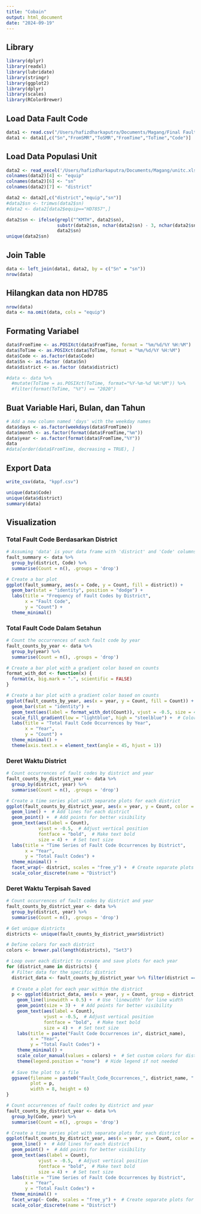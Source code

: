 ```yaml
---
title: "Cobain"
output: html_document
date: "2024-09-19"
---
```


## Library
```r
library(dplyr)
library(readxl)
library(lubridate)
library(stringr)
library(ggplot2)
library(dplyr)
library(scales) 
library(RColorBrewer)
```

## Load Data Fault Code
```r
data1 <- read.csv("/Users/hafizdharkaputra/Documents/Magang/Final Fault 2.csv")
data1 <- data1[,c("Sn","FromSMR","ToSMR","FromTime","ToTime","Code")]
```

## Load Data Populasi Unit
```r
data2 <- read_excel('/Users/hafizdharkaputra/Documents/Magang/unitc.xlsx')
colnames(data2)[4] <- "equip"
colnames(data2)[6] <- "sn"
colnames(data2)[7] <- "district"

data2 <- data2[,c("district","equip","sn")]
#data2$sn <- trimws(data2$sn)
#data2 <- data2[data2$equip=="HD7857",]

data2$sn <- ifelse(grepl("^KMTH", data2$sn),
                   substr(data2$sn, nchar(data2$sn) - 3, nchar(data2$sn)),
                   data2$sn)
unique(data2$sn)
```

## Join Table
```r
data <- left_join(data1, data2, by = c("Sn" = "sn"))
nrow(data)
```

## Hilangkan data non HD785
```r
nrow(data)
data <- na.omit(data, cols = "equip")
```

## Formating Variabel
```r
data$FromTime <- as.POSIXct(data$FromTime, format = "%m/%d/%Y %H:%M")
data$ToTime <- as.POSIXct(data$ToTime, format = "%m/%d/%Y %H:%M")
data$Code <- as.factor(data$Code)
data$Sn <- as.factor (data$Sn)
data$district <- as.factor (data$district)
```

```r
#data <- data %>%
  #mutate(ToTime = as.POSIXct(ToTime, format="%Y-%m-%d %H:%M")) %>%
  #filter(format(ToTime, "%Y") == "2020")
```

## Buat Variable Hari, Bulan, dan Tahun
```r
# Add a new column named 'days' with the weekday names
data$days <- as.factor(weekdays(data$FromTime))
data$month <- as.factor(format(data$FromTime,"%m"))
data$year <- as.factor(format(data$FromTime,"%Y"))
data
#data[order(data$FromTime, decreasing = TRUE), ]
```

## Export Data
```r
write_csv(data, "kppf.csv")
```

```r
unique(data$Code)
unique(data$district)
summary(data)
```

## Visualization

### Total Fault Code Berdasarkan District
```r
# Assuming 'data' is your data frame with 'district' and 'Code' columns
fault_summary <- data %>%
  group_by(district, Code) %>%
  summarise(Count = n(), .groups = 'drop')

# Create a bar plot
ggplot(fault_summary, aes(x = Code, y = Count, fill = district)) +
  geom_bar(stat = "identity", position = "dodge") +
  labs(title = "Frequency of Fault Codes by District",
       x = "Fault Code",
       y = "Count") +
  theme_minimal()


```
### Total Fault Code Dalam Setahun
```r
# Count the occurrences of each fault code by year
fault_counts_by_year <- data %>%
  group_by(year) %>%
  summarise(Count = n(), .groups = 'drop')

# Create a bar plot with a gradient color based on counts
format_with_dot <- function(x) {
  format(x, big.mark = ".", scientific = FALSE)
}

# Create a bar plot with a gradient color based on counts
ggplot(fault_counts_by_year, aes(x = year, y = Count, fill = Count)) +
  geom_bar(stat = "identity") +
  geom_text(aes(label = format_with_dot(Count)), vjust = -0.5, size = 4) +  # Use the custom format function
  scale_fill_gradient(low = "lightblue", high = "steelblue") +  # Color gradient
  labs(title = "Total Fault Code Occurrences by Year",
       x = "Year",
       y = "Count") +
  theme_minimal() +
  theme(axis.text.x = element_text(angle = 45, hjust = 1))
```

### Deret Waktu District
```r
# Count occurrences of fault codes by district and year
fault_counts_by_district_year <- data %>%
  group_by(district, year) %>%
  summarise(Count = n(), .groups = 'drop')

# Create a time series plot with separate plots for each district
ggplot(fault_counts_by_district_year, aes(x = year, y = Count, color = district, group = district)) +
  geom_line() +  # Add lines for each district
  geom_point() +  # Add points for better visibility
  geom_text(aes(label = Count), 
            vjust = -0.5,  # Adjust vertical position
            fontface = "bold",  # Make text bold
            size = 4) +  # Set text size
  labs(title = "Time Series of Fault Code Occurrences by District",
       x = "Year",
       y = "Total Fault Codes") +
  theme_minimal() +
  facet_wrap(~ district, scales = "free_y") +  # Create separate plots for each district
  scale_color_discrete(name = "District")
```
### Deret Waktu Terpisah Saved
```r
# Count occurrences of fault codes by district and year
fault_counts_by_district_year <- data %>%
  group_by(district, year) %>%
  summarise(Count = n(), .groups = 'drop')

# Get unique districts
districts <- unique(fault_counts_by_district_year$district)

# Define colors for each district
colors <- brewer.pal(length(districts), "Set3")

# Loop over each district to create and save plots for each year
for (district_name in districts) {
  # Filter data for the specific district
  district_data <- fault_counts_by_district_year %>% filter(district == district_name)
  
  # Create a plot for each year within the district
  p <- ggplot(district_data, aes(x = year, y = Count, group = district, color = district)) +
    geom_line(linewidth = 0.5) +  # Use 'linewidth' for line width
    geom_point(size = 3) +  # Add points for better visibility
    geom_text(aes(label = Count), 
              vjust = -0.5,  # Adjust vertical position
              fontface = "bold",  # Make text bold
              size = 4) +  # Set text size
    labs(title = paste("Fault Code Occurrences in", district_name),
         x = "Year",
         y = "Total Fault Codes") +
    theme_minimal() +
    scale_color_manual(values = colors) +  # Set custom colors for districts
    theme(legend.position = "none")  # Hide legend if not needed
  
  # Save the plot to a file
  ggsave(filename = paste0("Fault_Code_Occurrences_", district_name, ".png"), 
         plot = p, 
         width = 8, height = 6)
}
```


```r
# Count occurrences of fault codes by district and year
fault_counts_by_district_year <- data %>%
  group_by(Code, year) %>%
  summarise(Count = n(), .groups = 'drop')

# Create a time series plot with separate plots for each district
ggplot(fault_counts_by_district_year, aes(x = year, y = Count, color = Code, group = Code)) +
  geom_line() +  # Add lines for each district
  geom_point() +  # Add points for better visibility
  geom_text(aes(label = Count), 
            vjust = -0.5,  # Adjust vertical position
            fontface = "bold",  # Make text bold
            size = 4) +  # Set text size
  labs(title = "Time Series of Fault Code Occurrences by District",
       x = "Year",
       y = "Total Fault Codes") +
  theme_minimal() +
  facet_wrap(~ Code, scales = "free_y") +  # Create separate plots for each district
  scale_color_discrete(name = "District")
```

